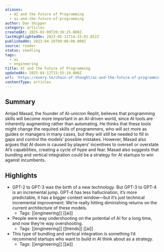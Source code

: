 ```yaml
---
aliases:
  - AI and the Future of Programming
  - ai-and-the-future-of-programming
author: Dan Shipper
category: articles
createdAt: 2025-02-09T20:38:25.000Z
lastHighlightedOn: 2023-05-31T14:15:01.052Z
publishedOn: 2023-04-28T00:00:00.000Z
source: reader
status: seedling
tags:
  - ai
  - engineering
title: AI and the Future of Programming
updatedAt: 2025-04-12T15:55:19.000Z
url: 'https://every.to/chain-of-thought/ai-and-the-future-of-programming'
contentType: articles
---
```

## Summary

Amjad Masad, the founder of AI-unicron Replit, believes that programming skills will become more important in an AI-driven world, since AI tools are inherently augmenting rather than automating. He thinks that these tools might change the required skills of programmers, who will act more as guides or managers in many cases, but they will still be needed to fill in gaps and control the models’ possible mistakes. However, Masad also argues that AI doom is caused by players’ incentives to oversell or overstate AI’s capabilities, creating a cycle of hype and fear. Masad also suggests that bundling and vertical integration could be a strategy for AI startups to win against incumbents.

## Highlights

- GPT-2 to GPT-3 was the birth of a new technology. But GPT-3 to GPT-4 is an incremental jump. GPT-4 has less hallucination, it’s more predictable, it has a bigger context window—but it’s just technical incremental improvement. We’re really hitting diminishing returns on the current architecture of these models.
    - Tags: [[engineering]] [[ai]]
- People were way undershooting on the potential of AI for a long time, and now they’re way overshooting.
    - Tags: [[engineering]] [[trends]] [[ai]]
- This type of bundling and vertical integration is something I’d recommend startups who want to build in AI think about as a strategy.
    - Tags: [[engineering]] [[ai]]

